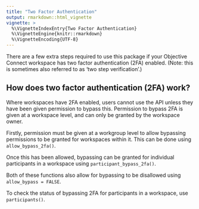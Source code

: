 ```yaml
---
title: "Two Factor Authentication"
output: rmarkdown::html_vignette
vignette: >
  %\VignetteIndexEntry{Two Factor Authentication}
  %\VignetteEngine{knitr::rmarkdown}
  %\VignetteEncoding{UTF-8}
---
```


There are a few extra steps required to use this package if your Objective Connect workspace has two factor authentication (2FA) enabled. (Note: this is sometimes also referred to as 'two step verification'.)

## How does two factor authentication (2FA) work?

Where workspaces have 2FA enabled, users cannot use the API unless they have been given permission to bypass this. Permission to bypass 2FA is given at a workspace level, and can only be granted by the workspace owner.

Firstly, permission must be given at a workgroup level to allow bypassing permissions to be granted for workspaces within it. This can be done using `allow_bypass_2fa()`.

Once this has been allowed, bypassing can be granted for individual participants in a workspace using `participant_bypass_2fa()`. 

Both of these functions also allow for bypassing to be disallowed using `allow_bypass = FALSE`.

To check the status of bypassing 2FA for participants in a workspace, use `participants()`.
